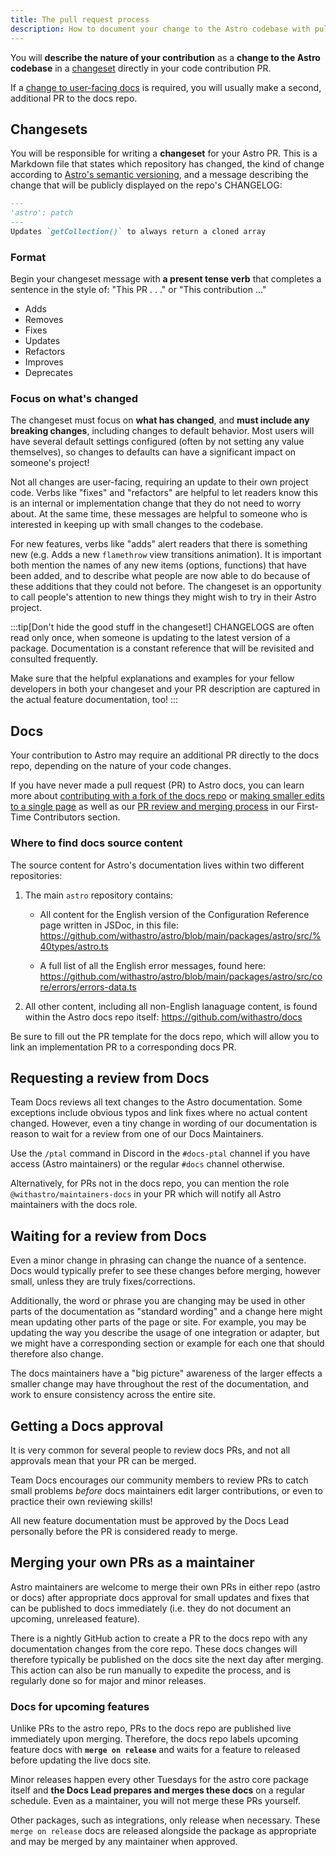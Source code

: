 ```yaml
---
title: The pull request process
description: How to document your change to the Astro codebase with pull requests.
---
```


You will **describe the nature of your contribution** as a **change to the Astro codebase** in a [changeset](#changesets) directly in your code contribution PR.

If a [change to user-facing docs](#docs) is required, you will usually make a second, additional PR to the docs repo.

## Changesets

You will be responsible for writing a **changeset** for your Astro PR. This is a Markdown file that states which repository has changed, the kind of change according to [Astro's semantic versioning](https://docs.astro.build/en/upgrade-astro/#semantic-versioning), and a message describing the change that will be publicly displayed on the repo's CHANGELOG:

```md title="my-super-cool-changeset.md"
---
'astro': patch
---
Updates `getCollection()` to always return a cloned array
```

### Format

Begin your changeset message with **a present tense verb** that completes a sentence in the style of: "This PR . . ." or "This contribution ..."

- Adds
- Removes
- Fixes
- Updates
- Refactors
- Improves
- Deprecates

### Focus on what's changed

The changeset must focus on **what has changed**, and **must include any breaking changes**, including changes to default behavior. Most users will have several default settings configured (often by not setting any value themselves), so changes to defaults can have a significant impact on someone's project!

Not all changes are user-facing, requiring an update to their own project code. Verbs like "fixes" and "refactors" are helpful to let readers know this is an internal or implementation change that they do not need to worry about. At the same time, these messages are helpful to someone who is interested in keeping up with small changes to the codebase. 

For new features, verbs like "adds" alert readers that there is something new (e.g. Adds a new `flamethrow` view transitions animation). It is important both mention the names of any new items (options, functions) that have been added, and to describe what people are now able to do because of these additions that they could not before. The changeset is an opportunity to call people's attention to new things they might wish to try in their Astro project.

:::tip[Don't hide the good stuff in the changeset!]
CHANGELOGS are often read only once, when someone is updating to the latest version of a package. Documentation is a constant reference that will be revisited and consulted frequently.

Make sure that the helpful explanations and examples for your fellow developers in both your changeset and your PR description are captured in the actual feature documentation, too!
:::

## Docs

Your contribution to Astro may require an additional PR directly to the docs repo, depending on the nature of your code changes.

If you have never made a pull request (PR) to Astro docs, you can learn more about [contributing with a fork of the docs repo](/first-time/5-larger-contributions/) or [making smaller edits to a single page](/first-time/4-edit-single-page/) as well as our [PR review and merging process](/first-time/6-pr-review-process/) in our First-Time Contributors section.

### Where to find docs source content

The source content for Astro's documentation lives within two different repositories:

1. The main `astro` repository contains:

    - All content for the English version of the Configuration Reference page written in JSDoc, in this file: https://github.com/withastro/astro/blob/main/packages/astro/src/%40types/astro.ts 

    - A full list of all the English error messages, found here: https://github.com/withastro/astro/blob/main/packages/astro/src/core/errors/errors-data.ts

2. All other content, including all non-English lanaguage content, is found within the Astro docs repo itself: https://github.com/withastro/docs 

Be sure to fill out the PR template for the docs repo, which will allow you to link an implementation PR to a corresponding docs PR.


## Requesting a review from Docs

Team Docs reviews all text changes to the Astro documentation. Some exceptions include obvious typos and link fixes where no actual content changed. However, even a tiny change in wording of our documentation is reason to wait for a review from one of our Docs Maintainers.

Use the `/ptal` command in Discord in the `#docs-ptal` channel if you have access (Astro maintainers) or the regular `#docs` channel otherwise. 

Alternatively, for PRs not in the docs repo, you can mention the role `@withastro/maintainers-docs` in your PR which will notify all Astro maintainers with the docs role.

## Waiting for a review from Docs

Even a minor change in phrasing can change the nuance of a sentence. Docs would typically prefer to see these changes before merging, however small, unless they are truly fixes/corrections.

Additionally, the word or phrase you are changing may be used in other parts of the documentation as "standard wording" and a change here might mean updating other parts of the page or site. For example, you may be updating the way you describe the usage of one integration or adapter, but we might have a corresponding section or example for each one that should therefore also change.

The docs maintainers have a "big picture" awareness of the larger effects a smaller change may have throughout the rest of the documentation, and work to ensure consistency across the entire site.

## Getting a Docs approval

It is very common for several people to review docs PRs, and not all approvals mean that your PR can be merged.

Team Docs encourages our community members to review PRs to catch small problems *before* docs maintainers edit larger contributions, or even to practice their own reviewing skills!

All new feature documentation must be approved by the Docs Lead personally before the PR is considered ready to merge.

## Merging your own PRs as a maintainer

Astro maintainers are welcome to merge their own PRs in either repo (astro or docs) after appropriate docs approval for small updates and fixes that can be published to docs immediately (i.e. they do not document an upcoming, unreleased feature).

There is a nightly GitHub action to create a PR to the docs repo with any documentation changes from the core repo. These docs changes will therefore typically be published on the docs site the next day after merging. This action can also be run manually to expedite the process, and is regularly done so for major and minor releases.

### Docs for upcoming features
Unlike PRs to the astro repo, PRs to the docs repo are published live immediately upon merging. Therefore, the docs repo labels upcoming feature docs with **`merge on release`** and waits for a feature to released before updating the live docs site.

Minor releases happen every other Tuesdays for the astro core package itself and **the Docs Lead prepares and merges these docs** on a regular schedule. Even as a maintainer, you will not merge these PRs yourself.

Other packages, such as integrations, only release when necessary. These `merge on release` docs are released alongside the package as appropriate and may be merged by any maintainer when approved.








